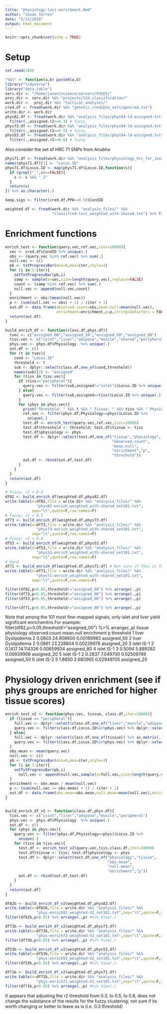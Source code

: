 ```yaml
---
title: "physiology-loci-enrichment.Rmd"
author: "Jason Torres"
date: "5/13/2018"
output: html_document
---
```


```r
knitr::opts_chunk$set(echo = TRUE)
```

# Setup


```r

set.seed(100)

"%&%" <- function(a,b) paste0(a,b)
library("tidyverse")
library("data.table")
serv.dir <- "/home/jason/science/servers/FUSE5/"
proj.dir <- serv.dir %&% "projects/t2d_classification/"
work.dir <-  proj.dir %&% "tactical_analyses/" 
cred.df <- fread(work.dir %&% "genetic_credible_sets/gencred.txt")
write.dir <- work.dir   
phys82.df <- fread(work.dir %&% "analysis_files/phys94-ld-assigned.txt") %>%
  filter(.,assigned.r2>=0.3) # fuzzy 
phys73.df <- fread(work.dir %&% "analysis_files/phys94-ld-assigned.txt") %>%
  filter(.,assigned.r2>=0.5) # fuzzy 
phys53.df <- fread(work.dir %&% "analysis_files/phys94-ld-assigned.txt") %>%
  filter(.,assigned.r2>=0.8) # fuzzy 
```


Also consider the set of HRC 71 SNPs from Anubha
```r

phys71.df <- fread(work.dir %&% "analysis_files/physiology_hrc_for_Jason.txt")
names(phys71.df)[1] <- "Locus.ID"
phys71.df$Locus.ID <- map(phys71.df$Locus.ID,function(s){
  if (grepl("_",s)==FALSE){
    s <- s %&% "_1"
  }
  return(s)
}) %>% as.character(.)

```



```r

keep.sigs <- filter(cred.df,PPA>=0.5)$CondID

weighted.df <- fread(work.dir %&% "analysis_files/" %&% 
                     "classified-loci_weighted_with-shared.txt") %>% filter(.,Locus.ID %in% keep.sigs)
```



# Enrichment functions 

```r

enrich_test <- function(query.vec,ref.vec,iter=10000){
  vec <- cred.df$CondID %>% unique(.)
  obs <- (query.vec %in% ref.vec) %>% sum(.)
  null.vec <- c()
  pb <- txtProgressBar(min=0,max=iter,style=3)
  for (i in 1:iter){
    setTxtProgressBar(pb,i)
    samp <- sample(x=vec,size=length(query.vec),replace=FALSE)
    count <- (samp %in% ref.vec) %>% sum(.)
    null.vec <- append(null.vec,count)
  }
  enrichment <- obs/(mean(null.vec))
  p <- (sum(null.vec >= obs) + 1) / (iter + 1)
  out.df <- data.frame(observed.count=obs,mean.null=mean(null.vec),
                       enrichment=enrichment,p=p,stringsAsFactors = FALSE)
  return(out.df)
}

build_enrich_df <- function(class.df,phys.df){
  tvec <- c("assigned_00","assigned_20","assigned_50","assigned_80")
  tiss.vec <- c("islet","liver","adipose","muscle","shared","peripheral")
  phys.vec <- phys.df$Physiology  %>% unique(.)
  out.df <- c()
  for (t in tvec){
    cond <- "Locus.ID"
    threshold <- t
    sub <- dplyr::select(class.df,one_of(cond,threshold))
    names(sub)[2] <- "assigned"
    for (tiss in tiss.vec){
      if (tiss=="peripheral"){
        query.vec <- filter(sub,assigned!="islet")$Locus.ID %>% unique(.)
      } else{
        query.vec <- filter(sub,assigned==tiss)$Locus.ID %>% unique(.)
      }
      for (phys in phys.vec){
        print("Threshold: " %&% t %&% " Tissue: " %&% tiss %&% " Physiology: " %&% phys)
        ref.vec <- filter(phys.df,Physiology==phys)$Locus.ID %>% 
          unique(.)
        test.df <- enrich_test(query.vec,ref.vec,iter=10000)
        test.df$threshold <- threshold; test.df$tissue <- tiss
        test.df$physiology <- phys
        test.df <- dplyr::select(test.df,one_of("tissue","physiology",
                                                "observed.count",
                                                "mean.null",
                                                "enrichment","p",
                                                "threshold"))
        out.df <- rbind(out.df,test.df)
      }
    }
  }
  return(out.df)
}


```


```r

# Fuzzy; r2 > 0.3
df82 <- build_enrich_df(weighted.df,phys82.df)
write.table(x=df82,file = write.dir %&% "analysis_files/" %&% 
              "phys82-enrich_weighted_with-shared_set101.txt",
            sep="\t",quote=F,row.names=F)
# Fuzzy; r2 > 0.5
df73 <- build_enrich_df(weighted.df,phys73.df)
write.table(x=df73,file = write.dir %&% "analysis_files/" %&% 
              "phys73-enrich_weighted_with-shared_set101.txt",
            sep="\t",quote=F,row.names=F)
# Fuzzy; r2 > 0.8
df53 <- build_enrich_df(weighted.df,phys53.df)
write.table(x=df53,file = write.dir %&% "analysis_files/" %&% 
              "phys53-enrich_weighted_with-shared_set101.txt",
            sep="\t",quote=F,row.names=F)
# Hard
df71 <- build_enrich_df(weighted.df,phys71.df) # Not sure if this is fuzzy or hard clustering
write.table(x=df71,file = write.dir %&% "analysis_files/" %&% 
              "phys71-enrich_weighted_with-shared_set101.txt",
            sep="\t",quote=F,row.names=F)

filter(df82,p<0.05,threshold!="assigned_00") %>% arrange(.,p)
filter(df73,p<0.05,threshold!="assigned_00") %>% arrange(.,p)
filter(df53,p<0.05,threshold!="assigned_00") %>% arrange(.,p)

filter(df71,p<0.05,threshold!="assigned_00") %>% arrange(.,p)


```

Note that among the 101 most fine-mapped signals, only islet and liver yield significant enrichemtns 
For example:
filter(df82,p<0.05,threshold!="assigned_00") %>% arrange(.,p)
  tissue   physiology observed.count mean.null enrichment          p   threshold
1  liver Dyslipidemia              2    0.0803  24.906600 0.00169983 assigned_50
2  liver Dyslipidemia              2    0.0861  23.228804 0.00239976 assigned_20
3  islet         IS-1              2    0.1417  14.114326 0.00659934 assigned_80
4  islet         IS-1              3    0.5094   5.889282 0.00939906 assigned_20
5  islet         IS-1              2    0.2837   7.049700 0.02509749 assigned_50
6  islet         IS-2              5    1.8650   2.680965 0.02949705 assigned_20

# Physiology driven enrichment (see if phys groups are enriched for higher tissue scores)


```r

enrich_test_v2 <- function(phys.vec, tissue, class.df,iter=10000){
  if (tissue == "peripheral"){
    full.vec <- dplyr::select(class.df,one_of("liver","muscle","adipose")) %>% rowSums(.)
    query.vec <- filter(class.df,Locus.ID%in%phys.vec) %>% dplyr::select(.,one_of("liver","muscle","adipose")) %>% rowSums(.)
  } else{
    full.vec <- dplyr::select(class.df,one_of(tissue)) %>% as.matrix(.) %>% as.numeric(.)
    query.vec <- filter(class.df,Locus.ID%in%phys.vec) %>% dplyr::select(.,one_of(tissue)) %>% as.matrix(.) %>% as.numeric(.)
  }
  obs.mean <- mean(query.vec)
  null.vec <- c()
  pb <- txtProgressBar(min=0,max=iter,style=3)
  for (i in 1:iter){
    setTxtProgressBar(pb,i)
      null.vec <- append(null.vec,sample(x=full.vec,size=length(query.vec),replace=TRUE) %>% mean(.))
  }
  enrichment <- obs.mean / mean(null.vec)
  p <- (sum(null.vec >= obs.mean) + 1) / (iter + 1)
  out.df <- data.frame(obs.mean=obs.mean,null.mean=mean(null.vec),enrichment=enrichment,p=p,stringsAsFactors = F)
}


build_enrich_df_v2 <- function(class.df,phys.df){
  tiss.vec <- c("islet","liver","adipose","muscle","peripheral")
  phys.vec <- phys.df$Physiology  %>% unique(.)
  out.df <- c()
  for (phys in phys.vec){
    query.vec <- filter(phys.df,Physiology==phys)$Locus.ID %>% 
      unique(.)    
    for (tiss in tiss.vec){
      test.df <- enrich_test_v2(query.vec,tiss,class.df,iter=10000)
      test.df$tissue <- tiss; test.df$physiology <- phys
      test.df <- dplyr::select(test.df,one_of("physiology","tissue",
                                              "obs.mean",
                                              "null.mean",
                                              "enrichment","p"))
      out.df <- rbind(out.df,test.df)
    }
  }
  return(out.df)
}


```


```r

df82b <- build_enrich_df_v2(weighted.df,phys82.df)
write.table(x=df82b,file = write.dir %&% "analysis_files/" %&% 
              "phys-enrich82_weighted-V2_set101.txt",sep="\t",quote=F,row.names=F)
filter(df82b,p<0.05) %>% arrange(.,p) #%>% View(.)

df73b <- build_enrich_df_v2(weighted.df,phys73.df)
write.table(x=df73b,file = write.dir %&% "analysis_files/" %&% 
              "phys-enrich73_weighted-V2_set101.txt",sep="\t",quote=F,row.names=F)
filter(df73b,p<0.05) %>% arrange(.,p) #%>% View(.)

df53b <- build_enrich_df_v2(weighted.df,phys53.df)
write.table(x=df53b,file = write.dir %&% "analysis_files/" %&% 
              "phys-enrich53_weighted-V2_set101.txt",sep="\t",quote=F,row.names=F)
filter(df53b,p<0.05) %>% arrange(.,p) #%>% View(.)

df71b <- build_enrich_df_v2(weighted.df,phys71.df)
write.table(x=df71b,file = write.dir %&% "analysis_files/" %&% 
              "phys-enrich71_weighted-V2_set101.txt",sep="\t",quote=F,row.names=F)
filter(df71b,p<0.05) %>% arrange(.,p) #%>% View(.)

```


It appears that adjusting the r2 threshold from 0.3, to 0.5, to 0.8, does not change the substance of the results for the fuzzy clustering; not sure if its worth changing or better to leave as is (i.e. 0.3 threshold)













